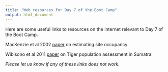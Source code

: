 ```yaml
---
title: "Web resources for Day 7 of the Boot Camp"
output: html_document
---
```


Here are some useful links to resources on the internet relevant to Day 7 of the Boot Camp.

MacKenzie et al 2002 [paper](http://www.uvm.edu/rsenr/vtcfwru/spreadsheets/occupancy/Occupancy%20Exercises/Exercise3/MacKenzie%20et%20al.%20single-season.pdf) on estimating site occupancy

Wibisono et al 2011 [paper](http://journals.plos.org/plosone/article?id=10.1371/journal.pone.0025931)  on Tiger population assessment in Sumatra

_Please let us know if any of these links does not work._



